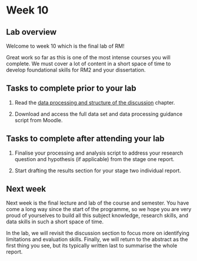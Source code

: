 # Week 10

## Lab overview

Welcome to week 10 which is the final lab of RM! 

Great work so far as this is one of the most intense courses you will complete. We must cover a lot of content in a short space of time to develop foundational skills for RM2 and your dissertation. 

## Tasks to complete prior to your lab

1. Read the [data processing and structure of the discussion](#processing-discussion1) chapter.

2. Download and access the full data set and data processing guidance script from Moodle. 

## Tasks to complete after attending your lab

1. Finalise your processing and analysis script to address your research question and hypothesis (if applicable) from the stage one report. 

2. Start drafting the results section for your stage two individual report. 

## Next week

Next week is the final lecture and lab of the course and semester. You have come a long way since the start of the programme, so we hope you are very proud of yourselves to build all this subject knowledge, research skills, and data skills in such a short space of time. 

In the lab, we will revisit the discussion section to focus more on identifying limitations and evaluation skills. Finally, we will return to the abstract as the first thing you see, but its typically written last to summarise the whole report. 
